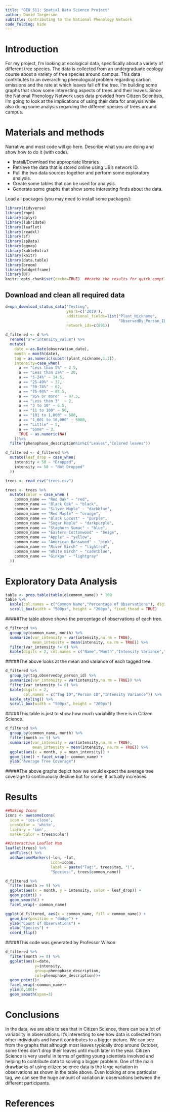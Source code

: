 ```yaml
---
title: "GEO 511: Spatial Data Science Project"
author: David Torgerson
subtitle: Contributing to the National Phenology Network
code_folding: hide
---
```


# Introduction
For my project, I'm looking at ecological data, specifically about a variety of different tree species. The data is collected from an undergraduate ecology course about a variety of tree species around campus. This data contributes to an overarching phenological problem regarding carbon emissions and the rate at which leaves fall off the tree. I'm building some graphs that show some interesting aspects of trees and their leaves. Since the National Phenology Network uses data provided from Citizen Scientists, I'm going to look at the implications of using their data for analysis while also doing some analysis regarding the different species of trees around campus. 

# Materials and methods

Narrative and most code will go here.  Describe what you are doing and show how to do it (with code).

* Install/Download the appropriate libraries
* Retrieve the data that is stored online using UB's network ID.
* Pull the two data sources together and perform some exploratory analysis.
* Create some tables that can be used for analysis.
* Generate some graphs that show some interesting finds about the data.

Load all packages (you may need to install some packages):

```r
library(tidyverse)
library(rnpn)
library(dplyr)
library(lubridate)
library(leaflet)
library(readxl)
library(sf)
library(spData)
library(ggmap)
library(kableExtra)
library(knitr)
library(data.table)
library(broom)
library(widgetframe)
library(DT)
knitr::opts_chunk$set(cache=TRUE)  ##cache the results for quick compiling
```

## Download and clean all required data
```r
d=npn_download_status_data("Testing",
                           years=c('2019'),
                           additional_fields=list("Plant_Nickname",
                                                  "ObservedBy_Person_ID"),
                           network_ids=c(891))

d_filtered <- d %>%
  rename("a"="intensity_value") %>% 
  mutate(
    date = as.Date(observation_date),
    month = month(date),
    tag = as.numeric(substr(plant_nickname,1,3)),
    intensity=case_when(
      a == "Less than 5%" ~ 2.5,
      a == "Less than 25%" ~ 20,
      a == "5-24%" ~ 14.5,
      a == "25-49%" ~ 37,
      a == "50-74%" ~ 62,
      a == "75-94%" ~ 84.5,
      a == "95% or more"  ~ 97.5,
      a == "Less than 3"  ~ 2,  
      a == "3 to 10" ~ 6.5,
      a == "11 to 100" ~ 50,
      a == "101 to 1,000" ~ 500,
      a == "1,001 to 10,000" ~ 5000,
      a == "Little" ~ 5,
      a == "Some" ~ 3,  
      TRUE ~ as.numeric(NA)
    ))%>%
  filter(phenophase_description%in%c("Leaves","Colored leaves"))

d_filtered <- d_filtered %>%
  mutate(leaf_drop = case_when(
    intensity < 50 ~ "Dropped",
    intensity >= 50 ~ "Not Dropped"
  ))

trees <- read_csv("trees.csv")

trees <- trees %>% 
  mutate(color = case_when (
    common_name == "Red Oak" ~ "red",
    common_name == "Black Oak" ~ "black",
    common_name == "Silver Maple" ~ "darkblue",
    common_name == "Red Maple" ~ "orange",
    common_name == "Black Locust" ~ "purple",
    common_name == "Sugar Maple" ~ "darkpurple",
    common_name == "Staghorn Sumac" ~ "blue",
    common_name == "Eastern Cottonwood" ~ "beige",
    common_name == "Apple" ~ "yellow",
    common_name == "American Basswood" ~ "pink",
    common_name == "River Birch" ~ "lightred",
    common_name == "White Birch" ~ "cadetblue",
    common_name == "Ginkgo" ~ "lightgray"
  ))
```

# Exploratory Data Analysis
```r
table <- prop.table(table(d$common_name)) * 100
table %>%
  kable(col.names = c("Common Name","Percentage of Observations"), digits = 2) %>% kable_styling(full_width = FALSE, fixed_thead = TRUE) %>%
  scroll_box(width = "500px", height = "200px", fixed_thead = TRUE)
```
#####The table above shows the percentage of observations of each tree.
```r
d_filtered %>%
  group_by(common_name, month) %>%
  summarize(var_intensity = var(intensity,na.rm = TRUE),
            mean_intensity = mean(intensity, na.rm = TRUE)) %>%
  filter(var_intensity != 0) %>%
  kable(digits = 2, col.names = c("Name","Month","Intensity Variance","Intensity Average")) %>% kable_styling() %>% scroll_box(width = "500px", height = "200px")
```
#####The above looks at the mean and variance of each tagged tree.
```r
d_filtered %>%
  group_by(tag,observedby_person_id) %>%
  summarize(var_intensity = var(intensity,na.rm = TRUE)) %>%
  filter(var_intensity != 0) %>%
  kable(digits = 2,
        col.names = c("Tag ID","Person ID","Intensity Variance")) %>%
  kable_styling() %>%
  scroll_box(width = "500px", height = "200px")
```
#####This table is just to show how much variability there is in Citizen Science.
```r
d_filtered %>%
  group_by(common_name, month) %>%
  filter(month >= 9) %>%
  summarize(var_intensity = var(intensity,na.rm = TRUE),
            mean_intensity = mean(intensity, na.rm = TRUE)) %>%
  ggplot(aes(x = month, y = mean_intensity)) +
  geom_line() + facet_wrap(~ common_name) +
  ylab("Average Tree Coverage")
```
#####The above graphs depict how we would expect the average tree coverage to continuously decline but for some, it actually increases.

# Results
```r
##Making Icons
icons <- awesomeIcons(
  icon = 'ios-close',
  iconColor = 'white',
  library = 'ion',
  markerColor = trees$color)

##Interactive Leaflet Map
leaflet(trees) %>% 
  addTiles() %>%
  addAwesomeMarkers(~lon, ~lat,
                    icon=icons,
                    label = paste("Tag:", trees$tag, "|",
                    "Species:", trees$common_name))
```


```r
d_filtered %>%
  filter(month >= 9) %>%
  ggplot(aes(x = month, y = intensity, color = leaf_drop)) +
  geom_point() +
  geom_smooth() +
  facet_wrap(~ common_name)

ggplot(d_filtered, aes(x = common_name, fill = common_name)) +
  geom_bar(position = "dodge") +
  ylab("Count of Observations") +
  xlab("Species") +
  coord_flip()
```

#####This code was generated by Professor Wilson
```r
d_filtered %>% 
  filter(month >= 8) %>%
  ggplot(aes(x=date,
             y=intensity,
             group=phenophase_description,
             col=phenophase_description))+
  geom_point()+
  facet_wrap(~common_name)+
  ylim(0,100)+
  geom_smooth(span=3)
```

# Conclusions
In the data, we are able to see that in Citizen Science, there can be a lot of variability in observations. It's interesting to see how data is collected from other individuals and how it contributes to a bigger picture. We can see from the graphs that although most leaves typically drop around October, some trees don't drop their leaves until much later in the year. Citizen Science is very useful in terms of getting young scientists involved and helping to contribute data to solving a bigger problem. One of the main drawbacks of using citizen science data is the large variation in observations as shown in the table above. Even looking at one particular tag, we can see the huge amount of variation in observations between the different participants. 


# References
